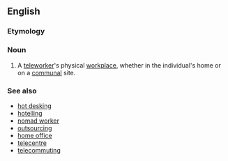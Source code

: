 ==English==

===Etymology===
{{prefix|tele|cottage}}

===Noun===
{{en-noun}}
{{wikipedia}}
# A [[teleworker]]'s physical [[workplace]], whether in the individual's home or on a [[communal]] site.

===See also===
* [[hot desking]]
* [[hotelling]]
* [[nomad worker]]
* [[outsourcing]]
* [[home office]]
* [[telecentre]]
* [[telecommuting]]